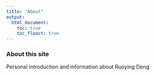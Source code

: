 ```yaml
---
title: "About"
output:
  html_document:
    toc: true
    toc_floact: true
---
```


### About this site

Personal introduction and information about Ruoying Deng